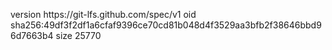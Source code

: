 version https://git-lfs.github.com/spec/v1
oid sha256:49df3f2df1a6cfaf9396ce70cd81b048d4f3529aa3bfb2f38646bbd96d7663b4
size 25770
